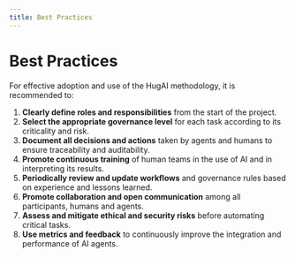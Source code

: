 ```yaml
---
title: Best Practices
---
```


# Best Practices

For effective adoption and use of the HugAI methodology, it is recommended to:

1. **Clearly define roles and responsibilities** from the start of the project.
2. **Select the appropriate governance level** for each task according to its criticality and risk.
3. **Document all decisions and actions** taken by agents and humans to ensure traceability and auditability.
4. **Promote continuous training** of human teams in the use of AI and in interpreting its results.
5. **Periodically review and update workflows** and governance rules based on experience and lessons learned.
6. **Promote collaboration and open communication** among all participants, humans and agents.
7. **Assess and mitigate ethical and security risks** before automating critical tasks.
8. **Use metrics and feedback** to continuously improve the integration and performance of AI agents.